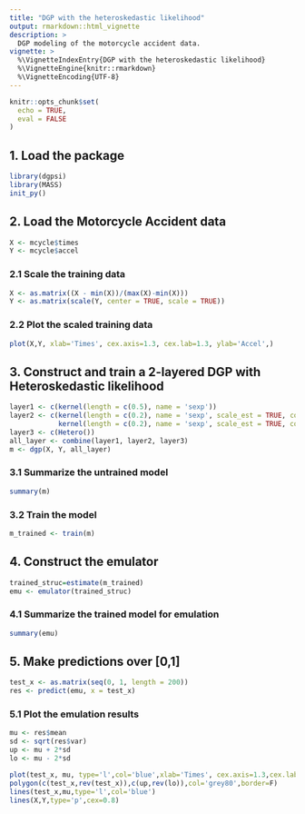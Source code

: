 ```yaml
---
title: "DGP with the heteroskedastic likelihood"
output: rmarkdown::html_vignette
description: >
  DGP modeling of the motorcycle accident data.
vignette: >
  %\VignetteIndexEntry{DGP with the heteroskedastic likelihood}
  %\VignetteEngine{knitr::rmarkdown}
  %\VignetteEncoding{UTF-8}
---
```


```r
knitr::opts_chunk$set(
  echo = TRUE,
  eval = FALSE
)
```

## 1. Load the package

```r
library(dgpsi)
library(MASS)
init_py()
```

## 2. Load the Motorcycle Accident data

```r
X <- mcycle$times
Y <- mcycle$accel
```

### 2.1 Scale the training data

```r
X <- as.matrix((X - min(X))/(max(X)-min(X)))
Y <- as.matrix(scale(Y, center = TRUE, scale = TRUE))
```

### 2.2 Plot the scaled training data

```r
plot(X,Y, xlab='Times', cex.axis=1.3, cex.lab=1.3, ylab='Accel',)
```

## 3. Construct and train a 2-layered DGP with Heteroskedastic likelihood

```r
layer1 <- c(kernel(length = c(0.5), name = 'sexp'))
layer2 <- c(kernel(length = c(0.2), name = 'sexp', scale_est = TRUE, connect = c(1)),
            kernel(length = c(0.2), name = 'sexp', scale_est = TRUE, connect = c(1)))
layer3 <- c(Hetero())
all_layer <- combine(layer1, layer2, layer3)
m <- dgp(X, Y, all_layer)
```

### 3.1 Summarize the untrained model

```r
summary(m)
```

### 3.2 Train the model

```r
m_trained <- train(m)
```

## 4. Construct the emulator

```r
trained_struc=estimate(m_trained)
emu <- emulator(trained_struc)
```

### 4.1 Summarize the trained model for emulation

```r
summary(emu)
```

## 5. Make predictions over [0,1]

```r
test_x <- as.matrix(seq(0, 1, length = 200))
res <- predict(emu, x = test_x)
```

### 5.1 Plot the emulation results

```r
mu <- res$mean
sd <- sqrt(res$var)
up <- mu + 2*sd
lo <- mu - 2*sd

plot(test_x, mu, type='l',col='blue',xlab='Times', cex.axis=1.3,cex.lab=1.3, ylab='Accel',ylim=c(-3.5,3.5))
polygon(c(test_x,rev(test_x)),c(up,rev(lo)),col='grey80',border=F)
lines(test_x,mu,type='l',col='blue')
lines(X,Y,type='p',cex=0.8)
```
